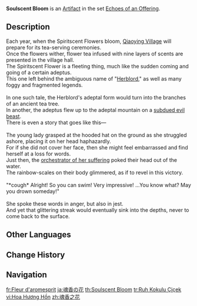 {{Artifact Infobox
|image = Item Soulscent Bloom.png
|set   = Echoes of an Offering
|piece = Flower of Life
}}
{{Description|A jade carved into the shape of a flower. A phantom scent, here one instant and gone the next, swirls around it.}}
'''Soulscent Bloom''' is an [[Artifact]] in the set [[Echoes of an Offering]].

==Description==
Each year, when the Spiritscent Flowers bloom, [[Qiaoying Village]] will prepare for its tea-serving ceremonies.<br><!--
-->Once the flowers wither, flower tea infused with nine layers of scents are presented in the village hall.<br><!--
-->The Spiritscent Flower is a fleeting thing, much like the sudden coming and going of a certain adeptus.<br><!--
-->This one left behind the ambiguous name of "[[Herblord]]," as well as many foggy and fragmented legends.<br><br><!--

-->In one such tale, the Herblord's adeptal form would turn into the branches of an ancient tea tree.<br><!--
-->In another, the adeptus flew up to the adeptal mountain on a [[Lingyuan|subdued evil beast]].<br><!--
-->There is even a story that goes like this&mdash;<br><br><!--

-->The young lady grasped at the hooded hat on the ground as she struggled ashore, placing it on her head haphazardly.<br><!--
-->For if she did not cover her face, then she might feel embarrassed and find herself at a loss for words.<br><!--
-->Just then, the [[Fujin|orchestrator of her suffering]] poked their head out of the water.<br><!--
-->The rainbow-scales on their body glimmered, as if to revel in this victory.<br><br><!--

-->"*cough* Alright! So you can swim! Very impressive! ...You know what? May you drown someday!"<br><br><!--

-->She spoke these words in anger, but also in jest.<br><!--
-->And yet that glittering streak would eventually sink into the depths, never to come back to the surface.

==Other Languages==
{{Other Languages
|en       = Soulscent Bloom
|zhs      = 魂香之花
|zhs_rm   = Húnxiāng zhī Huā
|zht      = 魂香之花
|zht_rm   = Húnxiāng zhī Huā
|zh_tl    = Flower of Soul Fragrance
|ja       = 魂香の花
|ja_rm    = Konkou no Hana{{Assumed}}
|ja_tl    = Soulscent Flower
|ko       = {{tt|혼향|魂香}}의 꽃
|ko_rm    = Honhyang-ui Kkot
|ko_tl    = Flower of Soulscent
|es       = Flor Aromaespíritu
|es_tl    = Soulscent Flower
|fr       = Fleur d'aromesprit
|fr_tl    = Flower of Aromaspirit
|ru       = Цветок призрачного аромата
|ru_tl    = Flower of Spectral Aroma
|th       = Soulscent Bloom
|vi       = {{tt|Hoa|花}} {{tt|Hương|香}} {{tt|Hồn|魂}}
|vi_tl    = 
|de       = Blüte des Seelendufts
|de_tl    = Bloom of Soulscent
|id       = Soulscent Bloom
|pt       = Flor da Fragrância Espiritual
|pt_tl    = Flower with a Spiritual Fragrance
|tr       = Ruh Kokulu Çiçek
|tr_tl    = Spirit Scent Flower
|it       = Fiore dell'aromaspirito
|it_tl    = Flower of the Spiritscent
|it_note  = {{it|Aromaspirito}} is a portmanteau of {{it|aroma|tl= fragrance}} and {{it|spirito|tl= spirit}}.
}}

==Change History==
{{Change History|2.6}}

==Navigation==
{{Artifact Set Navbox|Echoes of an Offering}}

[[fr:Fleur d'aromesprit]]
[[ja:魂香の花]]
[[th:Soulscent Bloom]]
[[tr:Ruh Kokulu Çiçek]]
[[vi:Hoa Hương Hồn]]
[[zh:魂香之花]]